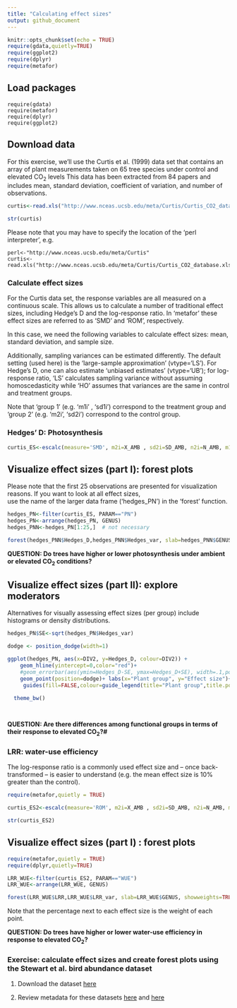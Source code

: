 ```yaml
---
title: "Calculating effect sizes"
output: github_document
---
```


```r
knitr::opts_chunk$set(echo = TRUE)
require(gdata,quietly=TRUE)
require(ggplot2)
require(dplyr)
require(metafor)
```

## Load packages

```
require(gdata)
require(metafor)
require(dplyr)
require(ggplot2)

```


## Download data

For this exercise, we'll use the Curtis et al. (1999) data set that contains an array of plant measurements taken on 65 tree species under control and elevated CO~2~ levels 
This data has been extracted from 84 papers and includes mean, standard deviation, coefficient of variation, and 
number of observations.  



```r
curtis<-read.xls("http://www.nceas.ucsb.edu/meta/Curtis/Curtis_CO2_database.xls",as.is=TRUE,verbose=FALSE,sheet=1)

str(curtis)
```

Please note that you may have to specify the location of the 'perl interpreter', e.g.

```
perl<-"http://www.nceas.ucsb.edu/meta/Curtis"
curtis<-read.xls("http://www.nceas.ucsb.edu/meta/Curtis/Curtis_CO2_database.xls",as.is=TRUE,verbose=FALSE,sheet=1,perl=perl)
```


### Calculate effect sizes 

For the Curtis data set, the response variables are all measured on a continuous scale. This allows us to calculate a number of
traditional effect sizes, including Hedge's D and the log-response ratio. In 'metafor' these effect sizes are referred to as 'SMD' and 'ROM', respectively.  

In this case, we need the following variables to calculate effect sizes: mean, standard deviation, and sample size. 

Additionally, sampling variances can be estimated differently. The default setting (used here) is the 'large-sample approximation' (vtype='LS'). For Hedge's D,
one can also estimate 'unbiased estimates' (vtype='UB'); for log-response ratio, 'LS' calculates sampling variance without assuming homoscedasticity while 'HO' assumes that variances are the same in control and treatment groups.  

Note that 'group 1' (e.g. 'm1i' , 'sd1i') correspond to the treatment group and 'group 2' (e.g. 'm2i', 'sd2i') correspond to the control group.  

### Hedges' D: Photosynthesis  

```r

curtis_ES<-escalc(measure='SMD', m2i=X_AMB , sd2i=SD_AMB, n2i=N_AMB, m1i=X_ELEV, sd1i=SD_ELEV, n1i=N_ELEV, vtype='LS',var.names=c("Hedges_D","Hedges_var"),data=curtis)

```


## Visualize effect sizes (part I): forest plots     

Please note that the first 25 observations are presented for visualization reasons.  If you want to look at all effect sizes,  
use the name of the larger data frame ('hedges_PN')  in the 'forest' function.  

```r

hedges_PN<-filter(curtis_ES, PARAM=="PN")
hedges_PN<-arrange(hedges_PN, GENUS)
hedges_PNN<-hedges_PN[1:25,]  # not necessary

forest(hedges_PNN$Hedges_D,hedges_PNN$Hedges_var, slab=hedges_PNN$GENUS, showweights=FALSE)

```

__QUESTION: Do trees have higher or lower photosynthesis under ambient or elevated CO~2~ conditions?__



## Visualize effect sizes (part II): explore moderators    

Alternatives for visually assessing effect sizes (per group) include histograms or density distributions.  

```r

hedges_PN$SE<-sqrt(hedges_PN$Hedges_var)

dodge <- position_dodge(width=1)

ggplot(hedges_PN, aes(x=DIV2, y=Hedges_D, colour=DIV2)) + 
    geom_hline(yintercept=0,color="red")+
    #geom_errorbar(aes(ymin=Hedges_D-SE, ymax=Hedges_D+SE), width=.1,position=dodge) +
    geom_point(position=dodge)+ labs(x="Plant group", y="Effect size")+
     guides(fill=FALSE,colour=guide_legend(title="Plant group",title.position = "top"))+
  
  theme_bw()




```

__QUESTION: Are there differences among functional groups in terms of their response to elevated CO~2~?#__



### LRR: water-use efficiency  

The log-response ratio is a commonly used effect size and -- once back-transformed -- is easier to understand (e.g. the mean effect 
size is 10% greater than the control).  

```r
require(metafor,quietly = TRUE)

curtis_ES2<-escalc(measure='ROM', m2i=X_AMB , sd2i=SD_AMB, n2i=N_AMB, m1i=X_ELEV, sd1i=SD_ELEV, n1i=N_ELEV, vtype='LS',var.names=c("LRR","LRR_var"),data=curtis)

str(curtis_ES2)

```


## Visualize effect sizes (part I) : forest plots     

```r
require(metafor,quietly = TRUE)
require(dplyr,quietly=TRUE)

LRR_WUE<-filter(curtis_ES2, PARAM=="WUE")
LRR_WUE<-arrange(LRR_WUE, GENUS)

forest(LRR_WUE$LRR,LRR_WUE$LRR_var, slab=LRR_WUE$GENUS, showweights=TRUE)
```

Note that the percentage next to each effect size is the weight of each point.  


__QUESTION: Do trees have higher or lower water-use efficiency in response to elevated CO~2~?__


### Exercise: calculate effect sizes and create forest plots using the Stewart et al. bird abundance dataset

1) Download the dataset [here](https://www.nceas.ucsb.edu/meta/publications.html#d_t_t)  

2) Review metadata for these datasets [here](https://www.dropbox.com/s/yxjlwvvy4eg9uuw/Stewart-2005.pdf?dl=0) and [here](https://www.dropbox.com/s/j1lxvu1f4gtnotv/Stewart_et_al_2007.pdf?dl=0)  
